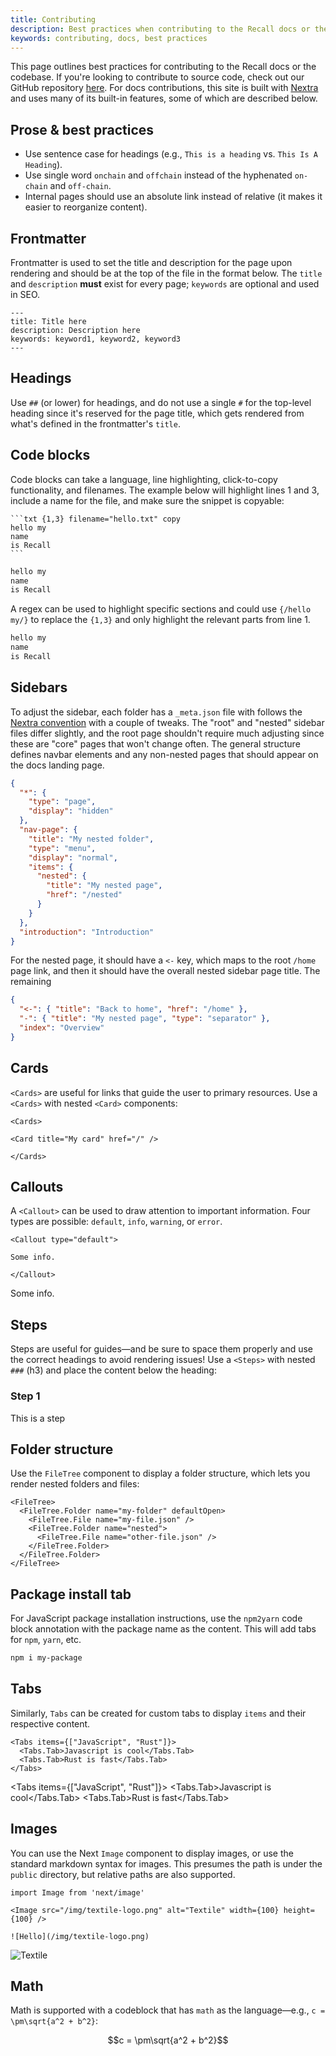 ```yaml
---
title: Contributing
description: Best practices when contributing to the Recall docs or the codebase.
keywords: contributing, docs, best practices
---
```



This page outlines best practices for contributing to the Recall docs or the codebase. If you're
looking to contribute to source code, check out our GitHub repository
[here](https://github.com/recallnet). For docs contributions, this site is built with
[Nextra](https://nextra.site/docs) and uses many of its built-in features, some of which are
described below.

## Prose & best practices

- Use sentence case for headings (e.g., `This is a heading` vs. `This Is A Heading`).
- Use single word `onchain` and `offchain` instead of the hyphenated `on-chain` and `off-chain`.
- Internal pages should use an absolute link instead of relative (it makes it easier to reorganize
  content).

## Frontmatter

Frontmatter is used to set the title and description for the page upon rendering and should be at
the top of the file in the format below. The `title` and `description` **must** exist for every
page; `keywords` are optional and used in SEO.

```mdx
---
title: Title here
description: Description here
keywords: keyword1, keyword2, keyword3
---
```

## Headings

Use `##` (or lower) for headings, and do not use a single `#` for the top-level heading since it's
reserved for the page title, which gets rendered from what's defined in the frontmatter's `title`.

## Code blocks

Code blocks can take a language, line highlighting, click-to-copy functionality, and filenames. The
example below will highlight lines 1 and 3, include a name for the file, and make sure the snippet
is copyable:

````mdx copy
```txt {1,3} filename="hello.txt" copy
hello my
name
is Recall
```
````

```txt {1,3} filename="hello.txt" copy
hello my
name
is Recall
```

A regex can be used to highlight specific sections and could use `{/hello my/}` to replace the
`{1,3}` and only highlight the relevant parts from line 1.

```txt {/hello my/} filename="hello.txt" copy
hello my
name
is Recall
```

## Sidebars

To adjust the sidebar, each folder has a `_meta.json` file with follows the
[Nextra convention](https://nextra.site/docs/docs-theme/page-configuration) with a couple of tweaks.
The "root" and "nested" sidebar files differ slightly, and the root page shouldn't require much
adjusting since these are "core" pages that won't change often. The general structure defines navbar
elements and any non-nested pages that should appear on the docs landing page.

```json filename="pages/_meta.json"
{
  "*": {
    "type": "page",
    "display": "hidden"
  },
  "nav-page": {
    "title": "My nested folder",
    "type": "menu",
    "display": "normal",
    "items": {
      "nested": {
        "title": "My nested page",
        "href": "/nested"
      }
    }
  },
  "introduction": "Introduction"
}
```

For the nested page, it should have a `<-` key, which maps to the root `/home` page link, and then
it should have the overall nested sidebar page title. The remaining

```json filename="pages/nested/_meta.json"
{
  "<-": { "title": "Back to home", "href": "/home" },
  "-": { "title": "My nested page", "type": "separator" },
  "index": "Overview"
}
```

## Cards

`<Cards>` are useful for links that guide the user to primary resources. Use a `<Cards>` with nested
`<Card>` components:

```mdx
<Cards>

<Card title="My card" href="/" />

</Cards>
```

<Cards>

<Card title="My card" href="/" />

</Cards>

## Callouts

A `<Callout>` can be used to draw attention to important information. Four types are possible:
`default`, `info`, `warning`, or `error`.

```mdx
<Callout type="default">

Some info.

</Callout>
```

<Callout type="default">

Some info.

</Callout>

## Steps

Steps are useful for guides—and be sure to space them properly and use the correct headings to avoid
rendering issues! Use a `<Steps>` with nested `###` (h3) and place the content below the heading:

<Steps>

### Step 1

This is a step

</Steps>

## Folder structure

Use the `FileTree` component to display a folder structure, which lets you render nested folders and
files:

```
<FileTree>
  <FileTree.Folder name="my-folder" defaultOpen>
    <FileTree.File name="my-file.json" />
    <FileTree.Folder name="nested">
      <FileTree.File name="other-file.json" />
    </FileTree.Folder>
  </FileTree.Folder>
</FileTree>
```

<FileTree>
  <FileTree.Folder name="my-folder" defaultOpen>
    <FileTree.File name="my-file.json" />
    <FileTree.Folder name="nested" defaultOpen>
      <FileTree.File name="other-file.json" />
    </FileTree.Folder>
  </FileTree.Folder>
</FileTree>

## Package install tab

For JavaScript package installation instructions, use the `npm2yarn` code block annotation with the
package name as the content. This will add tabs for `npm`, `yarn`, etc.

```sh npm2yarn
npm i my-package
```

## Tabs

Similarly, `Tabs` can be created for custom tabs to display `items` and their respective content.

```mdx
<Tabs items={["JavaScript", "Rust"]}>
  <Tabs.Tab>Javascript is cool</Tabs.Tab>
  <Tabs.Tab>Rust is fast</Tabs.Tab>
</Tabs>
```

<Tabs items={["JavaScript", "Rust"]}>
  <Tabs.Tab>Javascript is cool</Tabs.Tab>
  <Tabs.Tab>Rust is fast</Tabs.Tab>
</Tabs>

## Images

You can use the Next `Image` component to display images, or use the standard markdown syntax for
images. This presumes the path is under the `public` directory, but relative paths are also
supported.

```
import Image from 'next/image'

<Image src="/img/textile-logo.png" alt="Textile" width={100} height={100} />

![Hello](/img/textile-logo.png)
```

<Image src="/img/textile-logo.png" alt="Textile" width={100} height={100} />

## Math

Math is supported with a codeblock that has `math` as the language—e.g., `c = \pm\sqrt{a^2 + b^2}`:

```math
c = \pm\sqrt{a^2 + b^2}
```
